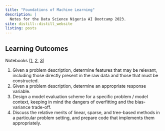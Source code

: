 ```yaml
---
title: "Foundations of Machine Learning"
description: | 
  Notes for the Data Science Nigeria AI Bootcamp 2023.
site: distill::distill_website
listing: posts
---
```


## Learning Outcomes

Notebooks [[1](https://colab.research.google.com/drive/10jGSLch_g7G72L41rjnswx69PXneeT3w), [2](https://colab.research.google.com/drive/1uJPeyBMRN3vqCoALCvik6X4ccGdpc3zS), [3](https://colab.research.google.com/drive/1C--MSMalpnjh4R5WkgL70J4IIpKlg6U0)]

1. Given a problem description, determine features that may be relevant, including those directly present in the raw data and those that must be constructed.
1. Given a problem description, determine an appropriate response variable.
1. Design a model evaluation scheme for a specific problem / model context, keeping in mind the dangers of overfitting and the bias-variance trade-off.
1. Discuss the relative merits of linear, sparse, and tree-based methods in a particular problem setting, and prepare code that implements them appropriately.
